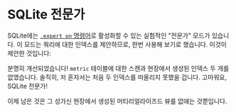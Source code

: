 
# SQLite 전문가

SQLite에는 [`.expert on` 명령어][expert on]로 활성화할 수 있는 실험적인 "전문가" 모드가 있습니다.
이 모드는 쿼리에 대한 인덱스를 제안하므로, 한번 사용해 보기로 했습니다.
이것이 제안한 것입니다:

<SqliteExpertOutput />

분명히 개선되었습니다!
`metric` 테이블에 대한 스캔과 현장에서 생성된 인덱스 두 개를 없앴습니다.
솔직히, 저 혼자서는 처음 두 인덱스를 떠올리지 못했을 겁니다.
고마워요, SQLite 전문가!

<SqliteIndexes />

이제 남은 것은 그 성가신 현장에서 생성된 머티리얼라이즈드 뷰를 없애는 것뿐입니다.

[expert on]: https://sqlite.org/cli.html#special_commands_to_sqlite3_dot_commands_